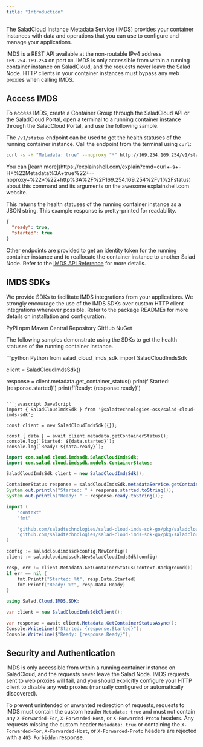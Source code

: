 ```yaml
---
title: "Introduction"
---
```


The SaladCloud Instance Metadata Service (IMDS) provides your container instances with data and operations that you can use to configure and manage your applications.

IMDS is a REST API available at the non-routable IPv4 address `169.254.169.254` on port `80`. IMDS is only accessible from within a running container instance on SaladCloud, and the requests never leave the Salad Node. HTTP clients in your container instances must bypass any web proxies when calling IMDS.

## Access IMDS

To access IMDS, create a Container Group through the SaladCloud API or the SaladCloud Portal, open a terminal to a running container instance through the SaladCloud Portal, and use the following sample.

The `/v1/status` endpoint can be used to get the health statuses of the running container instance. Call the endpoint from the terminal using `curl`:

```sh
curl -s -H "Metadata: true" --noproxy "*" http://169.254.169.254/v1/status
```

<Info>
  You can [learn more](https://explainshell.com/explain?cmd=curl+-s+-H+%22Metadata%3A+true%22+--noproxy+%22*%22+http%3A%2F%2F169.254.169.254%2Fv1%2Fstatus) about this command and its arguments on the awesome explainshell.com website.
</Info>

This returns the health statuses of the running container instance as a JSON string. This example response is pretty-printed for readability.

```json
{
  "ready": true,
  "started": true
}
```

Other endpoints are provided to get an identity token for the running container instance and to reallocate the container instance to another Salad Node. Refer to the [IMDS API Reference](/container-engine/imds/api-reference) for more details.

## IMDS SDKs

We provide SDKs to facilitate IMDS integrations from your applications. We strongly encourage the use of the IMDS SDKs over custom HTTP client integrations whenever possible. Refer to the package READMEs for more details on installation and configuration.

<CardGroup cols={2}>
  <Card title="Python" icon="arrow-up-right-from-square" href="https://pypi.org/project/salad-cloud-sdk/" horizontal>
    PyPI
  </Card>
  <Card title="JavaScript (TypeScript)" icon="arrow-up-right-from-square" href="https://www.npmjs.com/package/@saladtechnologies-oss/salad-cloud-imds-sdk" horizontal>
    npm
  </Card>
  <Card title="Java (Kotlin)" icon="arrow-up-right-from-square" href="https://central.sonatype.com/artifact/com.salad.cloud/imds-sdk" horizontal>
    Maven Central Repository
  </Card>
  <Card title="Go" icon="arrow-up-right-from-square" href="https://github.com/SaladTechnologies/salad-cloud-imds-sdk-go" horizontal>
    GitHub
  </Card>
  <Card title=".NET" icon="arrow-up-right-from-square" href="https://www.nuget.org/packages/Salad.Cloud.IMDS.SDK" horizontal>
    NuGet
  </Card>
</CardGroup>

The following samples demonstrate using the SDKs to get the health statuses of the running container instance.

<CodeGroup>
```python Python
from salad_cloud_imds_sdk import SaladCloudImdsSdk

client = SaladCloudImdsSdk()

response = client.metadata.get_container_status()
print(f'Started: {response.started}')
print(f'Ready: {response.ready}')
```

```javascript JavaScript
import { SaladCloudImdsSdk } from '@saladtechnologies-oss/salad-cloud-imds-sdk';

const client = new SaladCloudImdsSdk({});

const { data } = await client.metadata.getContainerStatus();
console.log(`Started: ${data.started}`);
console.log(`Ready: ${data.ready}`);
```

```java Java
import com.salad.cloud.imdssdk.SaladCloudImdsSdk;
import com.salad.cloud.imdssdk.models.ContainerStatus;

SaladCloudImdsSdk client = new SaladCloudImdsSdk();

ContainerStatus response = saladCloudImdsSdk.metadataService.getContainerStatus();
System.out.println("Started: " + response.started.toString());
System.out.println("Ready: " + response.ready.toString());
```

```go Go
import (
	"context"
	"fmt"

	"github.com/saladtechnologies/salad-cloud-imds-sdk-go/pkg/saladcloudimdssdk"
	"github.com/saladtechnologies/salad-cloud-imds-sdk-go/pkg/saladcloudimdssdkconfig"
)

config := saladcloudimdssdkconfig.NewConfig()
client := saladcloudimdssdk.NewSaladCloudImdsSdk(config)

resp, err := client.Metadata.GetContainerStatus(context.Background())
if err == nil {
    fmt.Printf("Started: %t", resp.Data.Started)
    fmt.Printf("Ready: %t", resp.Data.Ready)
}
```

```csharp C#
using Salad.Cloud.IMDS.SDK;

var client = new SaladCloudImdsSdkClient();

var response = await client.Metadata.GetContainerStatusAsync();
Console.WriteLine($"Started: {response.Started}");
Console.WriteLine($"Ready: {response.Ready}");
```
</CodeGroup>

## Security and Authentication

IMDS is only accessible from within a running container instance on SaladCloud, and the requests never leave the Salad Node. IMDS requests sent to web proxies will fail, and you should explicitly configure your HTTP client to disable any web proxies (manually configured or automatically discovered).

To prevent unintended or unwanted redirection of requests, requests to IMDS must contain the custom header `Metadata: true` and must not contain any `X-Forwarded-For`, `X-Forwarded-Host`, or `X-Forwarded-Proto` headers. Any requests missing the custom header `Metadata: true` or containing the `X-Forwarded-For`, `X-Forwarded-Host`, or `X-Forwarded-Proto` headers are rejected with a `403 Forbidden` response.
